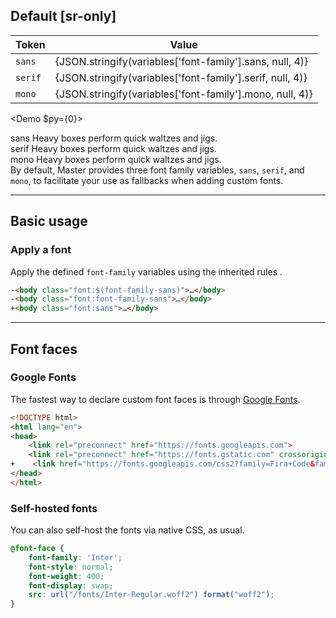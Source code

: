 
## Default [sr-only]
| Token   | Value                                                                                                 |
|---------|-------------------------------------------------------------------------------------------------------|
| `sans`  | <InlineCode lang="ts">{JSON.stringify(variables['font-family'].sans, null, 4)}</InlineCode>           |
| `serif` | <InlineCode lang="ts">{JSON.stringify(variables['font-family'].serif, null, 4)}</InlineCode>          |
| `mono`  | <InlineCode lang="ts">{JSON.stringify(variables['font-family'].mono, null, 4)}</InlineCode>           |

<Demo $py={0}>
    <DemoPanel className="flex flex:col gap:8x">
        <div className="w:full">
            <DemoLabel>sans</DemoLabel>
            <DemoP className="font:sans">Heavy boxes perform quick waltzes and jigs.</DemoP>
        </div>
        <div className="w:full">
            <DemoLabel>serif</DemoLabel>
            <DemoP className="font:serif">Heavy boxes perform quick waltzes and jigs.</DemoP>
        </div>
        <div className="w:full">
            <DemoLabel>mono</DemoLabel>
            <DemoP className="font:mono">Heavy boxes perform quick waltzes and jigs.</DemoP>
        </div>
    </DemoPanel>
</Demo>
By default, Master provides three font family variables, `sans`, `serif`, and `mono`, to facilitate your use as fallbacks when adding custom fonts.

---

## Basic usage
### Apply a font
Apply the defined `font-family` variables using the inherited rules <Heirs />.
```html
-<body class="font:$(font-family-sans)">…</body>
-<body class="font:font-family-sans">…</body>
+<body class="font:sans">…</body>
```

---

## Font faces
### Google Fonts
The fastest way to declare custom font faces is through [Google Fonts](https://fonts.google.com/).
```html name=index.html
<!DOCTYPE html>
<html lang="en">
<head>
    <link rel="preconnect" href="https://fonts.googleapis.com">
    <link rel="preconnect" href="https://fonts.gstatic.com" crossorigin>
+    <link href="https://fonts.googleapis.com/css2?family=Fira+Code&family=Inter:wght@400;500;600;700;800&display=swap" rel="stylesheet">
</head>
</html>
```

### Self-hosted fonts
You can also self-host the fonts via native CSS, as usual.
```css name=styles/fonts.css
@font-face {
    font-family: 'Inter';
    font-style: normal;
    font-weight: 400;
    font-display: swap;
    src: url("/fonts/Inter-Regular.woff2") format("woff2");
}
```